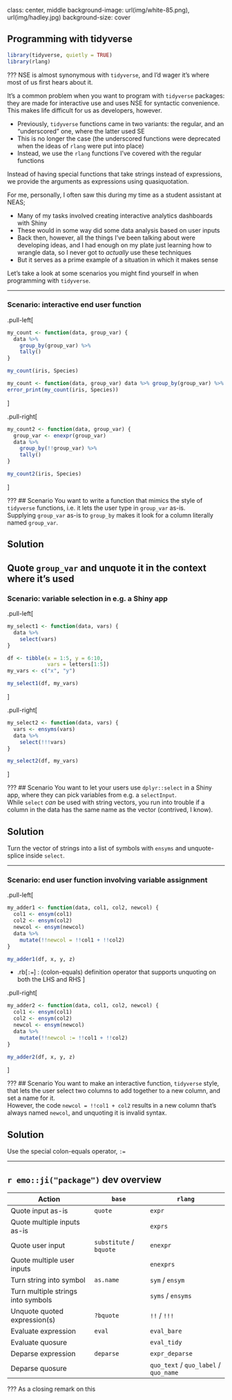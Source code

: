 class: center, middle
background-image: url(img/white-85.png), url(img/hadley.jpg)
background-size: cover

## Programming with tidyverse

```r
library(tidyverse, quietly = TRUE)
library(rlang)
```

???
NSE is almost synonymous with `tidyverse`, and I'd wager it's where most of us first hears about it.

It's a common problem when you want to program with `tidyverse` packages:  
they are made for interactive use and uses NSE for syntactic convenience.  
This makes life difficult for us as developers, however.

- Previously, `tidyverse` functions came in two variants: the regular, and an "underscored" one, where the latter used SE
- This is no longer the case (the underscored functions were deprecated when the ideas of `rlang` were put into place)
- Instead, we use the `rlang` functions I've covered with the regular functions

Instead of having special functions that take strings instead of expressions, we provide the arguments as expressions using quasiquotation.

For me, personally, I often saw this during my time as a student assistant at NEAS;  

- Many of my tasks involved creating interactive analytics dashboards with Shiny
- These would in some way did some data analysis based on user inputs
- Back then, however, all the things I've been talking about were developing ideas, and I had enough on my plate just learning how to wrangle data, so I never got to _actually_ use these techniques
- But it serves as a prime example of a situation in which it makes sense

Let's take a look at some scenarios you might find yourself in when programming with `tidyverse`.

---

### Scenario: interactive end user function

.pull-left[
```r
my_count <- function(data, group_var) {
  data %>% 
    group_by(group_var) %>% 
    tally()
}

my_count(iris, Species)
```
```r
my_count <- function(data, group_var) data %>% group_by(group_var) %>% tally()
error_print(my_count(iris, Species))
```
]

.pull-right[
```r
my_count2 <- function(data, group_var) {
  group_var <- enexpr(group_var)
  data %>% 
    group_by(!!group_var) %>% 
    tally()
}

my_count2(iris, Species)
```
]

???
## Scenario
You want to write a function that mimics the style of `tidyverse` functions, i.e. it lets the user type in `group_var` as-is.  
Supplying `group_var` as-is to `group_by` makes it look for a column literally named `group_var`.

## Solution
Quote `group_var` and unquote it in the context where it's used
---

### Scenario: variable selection in e.g. a Shiny app

.pull-left[
```r
my_select1 <- function(data, vars) {
  data %>% 
    select(vars)
}

df <- tibble(x = 1:5, y = 6:10, 
             vars = letters[1:5])
my_vars <- c("x", "y")

my_select1(df, my_vars)
```
]

.pull-right[
```r
my_select2 <- function(data, vars) {
  vars <- ensyms(vars)
  data %>% 
    select(!!!vars)
}

my_select2(df, my_vars)
```
]

???
## Scenario
You want to let your users use `dplyr::select` in a Shiny app, where they can pick variables from e.g. a `selectInput`.  
While `select` _can_ be used with string vectors, you run into trouble if a column in the data has the same name as the vector (contrived, I know).

## Solution
Turn the vector of strings into a list of symbols with `ensyms` and unquote-splice inside `select`.

---

### Scenario: end user function involving variable assignment 

.pull-left[
```r
my_adder1 <- function(data, col1, col2, newcol) {
  col1 <- ensym(col1)
  col2 <- ensym(col2)
  newcol <- ensym(newcol)
  data %>% 
    mutate(!!newcol = !!col1 + !!col2)
}

my_adder1(df, x, y, z)
```

- .rb[`:=`] : (colon-equals) definition operator that supports unquoting on both the LHS and RHS
]

.pull-right[
```r
my_adder2 <- function(data, col1, col2, newcol) {
  col1 <- ensym(col1)
  col2 <- ensym(col2)
  newcol <- ensym(newcol)
  data %>% 
    mutate(!!newcol := !!col1 + !!col2)
}

my_adder2(df, x, y, z)
```
]

???
## Scenario
You want to make an interactive function, `tidyverse` style, that lets the user select two columns to add together to a new column, and set a name for it.  
However, the code `newcol = !!col1 + col2` results in a new column that's always named `newcol`, and unquoting it is invalid syntax.

## Solution
Use the special colon-equals operator, `:=`

---

## `r emo::ji("package")` dev overview

Action | `base` | `rlang`
--- | --- | ---
Quote input as-is | `quote` | `expr`
Quote multiple inputs as-is | | `exprs` 
Quote user input | `substitute` / `bquote` | `enexpr`
Quote multiple user inputs | | `enexprs`
Turn string into symbol | `as.name` | `sym` / `ensym`
Turn multiple strings into symbols | | `syms` / `ensyms`
Unquote quoted expression(s) | `?bquote` | `!!` / `!!!`
Evaluate expression | `eval` | `eval_bare`
Evaluate quosure | | `eval_tidy`
Deparse expression | `deparse` | `expr_deparse`
Deparse quosure | | `quo_text` / `quo_label` / `quo_name`

???
As a closing remark on this
